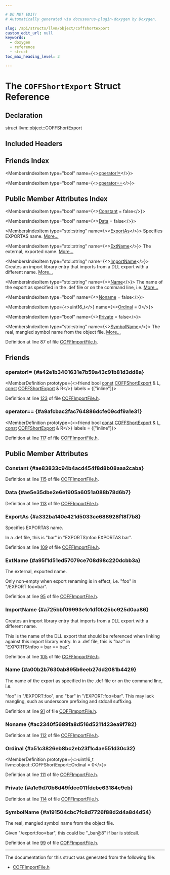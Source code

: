 ```yaml
---

# DO NOT EDIT!
# Automatically generated via docusaurus-plugin-doxygen by Doxygen.

slug: /api/structs/llvm/object/coffshortexport
custom_edit_url: null
keywords:
  - doxygen
  - reference
  - struct
toc_max_heading_level: 3

---
```





# The `COFFShortExport` Struct Reference

<DoxygenPage pluginConfig={pluginConfig}>



## Declaration

<CodeBlock>struct llvm::object::COFFShortExport</CodeBlock>

## Included Headers

<IncludesList>
<IncludesListItem
  filePath="llvm/Object/COFFImportFile.h"
  permalink="/docs/api/files/include/include/llvm/include/llvm/object/coffimportfile-h"
  isLocal="true" />
</IncludesList>

## Friends Index

<MembersIndex>

<MembersIndexItem
  type="bool"
  name={<><a href="#a42e1b3401631e7b59a43c91b81d3dd8a">operator!=</a></>}>
</MembersIndexItem>

<MembersIndexItem
  type="bool"
  name={<><a href="#a9afcbac2fac764886dcfe09cdf9a1e31">operator==</a></>}>
</MembersIndexItem>

</MembersIndex>

## Public Member Attributes Index

<MembersIndex>

<MembersIndexItem
  type="bool"
  name={<><a href="#ae83833c94b4acd454f8d8b08aaa2caba">Constant</a> = false</>}>
</MembersIndexItem>

<MembersIndexItem
  type="bool"
  name={<><a href="#ae5e35dbe2e6e1905a6051a088b78d6b7">Data</a> = false</>}>
</MembersIndexItem>

<MembersIndexItem
  type="std::string"
  name={<><a href="#a332ba140e421d5033ce688928f18f7b8">ExportAs</a></>}>
Specifies EXPORTAS name. <a href="#a332ba140e421d5033ce688928f18f7b8">More...</a>
</MembersIndexItem>

<MembersIndexItem
  type="std::string"
  name={<><a href="#a95f1d51ed57079ce708d98c220dcbb3a">ExtName</a></>}>
The external, exported name. <a href="#a95f1d51ed57079ce708d98c220dcbb3a">More...</a>
</MembersIndexItem>

<MembersIndexItem
  type="std::string"
  name={<><a href="#a725bbf09993e1c1df0b25bc925d0aa86">ImportName</a></>}>
Creates an import library entry that imports from a DLL export with a different name. <a href="#a725bbf09993e1c1df0b25bc925d0aa86">More...</a>
</MembersIndexItem>

<MembersIndexItem
  type="std::string"
  name={<><a href="#a00b2b7630ab895b6eeb27dd2081b4429">Name</a></>}>
The name of the export as specified in the .def file or on the command line, i.e. <a href="#a00b2b7630ab895b6eeb27dd2081b4429">More...</a>
</MembersIndexItem>

<MembersIndexItem
  type="bool"
  name={<><a href="#ac2340f5689fa8d516d5211423ea9f782">Noname</a> = false</>}>
</MembersIndexItem>

<MembersIndexItem
  type={<>uint16&#95;t</>}
  name={<><a href="#a51c3826eb8bc2eb23f1c4ae551d30c32">Ordinal</a> = 0</>}>
</MembersIndexItem>

<MembersIndexItem
  type="bool"
  name={<><a href="#a1e9d70b6d49fdcc011fdebe63184e9cb">Private</a> = false</>}>
</MembersIndexItem>

<MembersIndexItem
  type="std::string"
  name={<><a href="#a191504cbc7fc8d7726f88d2d4a8d4d54">SymbolName</a></>}>
The real, mangled symbol name from the object file. <a href="#a191504cbc7fc8d7726f88d2d4a8d4d54">More...</a>
</MembersIndexItem>

</MembersIndex>


Definition at line 87 of file <a href="/docs/api/files/include/include/llvm/include/llvm/object/coffimportfile-h">COFFImportFile.h</a>.

<SectionDefinition>

## Friends

### operator!= {#a42e1b3401631e7b59a43c91b81d3dd8a}

<MemberDefinition
  prototype={<>friend bool <a href="/docs/api/files/lib/lib/target/lib/target/aarch64/aarch64promoteconstant-cpp/#a90f8350fecae261c25be85d38b451bff">const</a> <a href="/docs/api/structs/llvm/object/coffshortexport">COFFShortExport</a> &amp; L, <a href="/docs/api/files/lib/lib/target/lib/target/aarch64/aarch64promoteconstant-cpp/#a90f8350fecae261c25be85d38b451bff">const</a> <a href="/docs/api/structs/llvm/object/coffshortexport">COFFShortExport</a> &amp; R</>}
  labels = {["inline"]}>

Definition at line <a href="/docs/api/files/include/include/llvm/include/llvm/object/coffimportfile-h/#l00123">123</a> of file <a href="/docs/api/files/include/include/llvm/include/llvm/object/coffimportfile-h">COFFImportFile.h</a>.
</MemberDefinition>

### operator== {#a9afcbac2fac764886dcfe09cdf9a1e31}

<MemberDefinition
  prototype={<>friend bool <a href="/docs/api/files/lib/lib/target/lib/target/aarch64/aarch64promoteconstant-cpp/#a90f8350fecae261c25be85d38b451bff">const</a> <a href="/docs/api/structs/llvm/object/coffshortexport">COFFShortExport</a> &amp; L, <a href="/docs/api/files/lib/lib/target/lib/target/aarch64/aarch64promoteconstant-cpp/#a90f8350fecae261c25be85d38b451bff">const</a> <a href="/docs/api/structs/llvm/object/coffshortexport">COFFShortExport</a> &amp; R</>}
  labels = {["inline"]}>

Definition at line <a href="/docs/api/files/include/include/llvm/include/llvm/object/coffimportfile-h/#l00117">117</a> of file <a href="/docs/api/files/include/include/llvm/include/llvm/object/coffimportfile-h">COFFImportFile.h</a>.
</MemberDefinition>

</SectionDefinition>

<SectionDefinition>

## Public Member Attributes

### Constant {#ae83833c94b4acd454f8d8b08aaa2caba}

<MemberDefinition
  prototype="bool llvm::object::COFFShortExport::Constant = false">

Definition at line <a href="/docs/api/files/include/include/llvm/include/llvm/object/coffimportfile-h/#l00115">115</a> of file <a href="/docs/api/files/include/include/llvm/include/llvm/object/coffimportfile-h">COFFImportFile.h</a>.
</MemberDefinition>

### Data {#ae5e35dbe2e6e1905a6051a088b78d6b7}

<MemberDefinition
  prototype="bool llvm::object::COFFShortExport::Data = false">

Definition at line <a href="/docs/api/files/include/include/llvm/include/llvm/object/coffimportfile-h/#l00113">113</a> of file <a href="/docs/api/files/include/include/llvm/include/llvm/object/coffimportfile-h">COFFImportFile.h</a>.
</MemberDefinition>

### ExportAs {#a332ba140e421d5033ce688928f18f7b8}

<MemberDefinition
  prototype="std::string llvm::object::COFFShortExport::ExportAs">
Specifies EXPORTAS name.

In a .def file, this is &quot;bar&quot; in &quot;EXPORTS\\nfoo EXPORTAS bar&quot;.

Definition at line <a href="/docs/api/files/include/include/llvm/include/llvm/object/coffimportfile-h/#l00109">109</a> of file <a href="/docs/api/files/include/include/llvm/include/llvm/object/coffimportfile-h">COFFImportFile.h</a>.
</MemberDefinition>

### ExtName {#a95f1d51ed57079ce708d98c220dcbb3a}

<MemberDefinition
  prototype="std::string llvm::object::COFFShortExport::ExtName">
The external, exported name.

Only non-empty when export renaming is in effect, i.e. &quot;foo&quot; in &quot;/EXPORT:foo=bar&quot;.

Definition at line <a href="/docs/api/files/include/include/llvm/include/llvm/object/coffimportfile-h/#l00095">95</a> of file <a href="/docs/api/files/include/include/llvm/include/llvm/object/coffimportfile-h">COFFImportFile.h</a>.
</MemberDefinition>

### ImportName {#a725bbf09993e1c1df0b25bc925d0aa86}

<MemberDefinition
  prototype="std::string llvm::object::COFFShortExport::ImportName">
Creates an import library entry that imports from a DLL export with a different name.

This is the name of the DLL export that should be referenced when linking against this import library entry. In a .def file, this is &quot;baz&quot; in &quot;EXPORTS\\nfoo = bar == baz&quot;.

Definition at line <a href="/docs/api/files/include/include/llvm/include/llvm/object/coffimportfile-h/#l00105">105</a> of file <a href="/docs/api/files/include/include/llvm/include/llvm/object/coffimportfile-h">COFFImportFile.h</a>.
</MemberDefinition>

### Name {#a00b2b7630ab895b6eeb27dd2081b4429}

<MemberDefinition
  prototype="std::string llvm::object::COFFShortExport::Name">
The name of the export as specified in the .def file or on the command line, i.e.

&quot;foo&quot; in &quot;/EXPORT:foo&quot;, and &quot;bar&quot; in &quot;/EXPORT:foo=bar&quot;. This may lack mangling, such as underscore prefixing and stdcall suffixing.

Definition at line <a href="/docs/api/files/include/include/llvm/include/llvm/object/coffimportfile-h/#l00091">91</a> of file <a href="/docs/api/files/include/include/llvm/include/llvm/object/coffimportfile-h">COFFImportFile.h</a>.
</MemberDefinition>

### Noname {#ac2340f5689fa8d516d5211423ea9f782}

<MemberDefinition
  prototype="bool llvm::object::COFFShortExport::Noname = false">

Definition at line <a href="/docs/api/files/include/include/llvm/include/llvm/object/coffimportfile-h/#l00112">112</a> of file <a href="/docs/api/files/include/include/llvm/include/llvm/object/coffimportfile-h">COFFImportFile.h</a>.
</MemberDefinition>

### Ordinal {#a51c3826eb8bc2eb23f1c4ae551d30c32}

<MemberDefinition
  prototype={<>uint16&#95;t llvm::object::COFFShortExport::Ordinal = 0</>}>

Definition at line <a href="/docs/api/files/include/include/llvm/include/llvm/object/coffimportfile-h/#l00111">111</a> of file <a href="/docs/api/files/include/include/llvm/include/llvm/object/coffimportfile-h">COFFImportFile.h</a>.
</MemberDefinition>

### Private {#a1e9d70b6d49fdcc011fdebe63184e9cb}

<MemberDefinition
  prototype="bool llvm::object::COFFShortExport::Private = false">

Definition at line <a href="/docs/api/files/include/include/llvm/include/llvm/object/coffimportfile-h/#l00114">114</a> of file <a href="/docs/api/files/include/include/llvm/include/llvm/object/coffimportfile-h">COFFImportFile.h</a>.
</MemberDefinition>

### SymbolName {#a191504cbc7fc8d7726f88d2d4a8d4d54}

<MemberDefinition
  prototype="std::string llvm::object::COFFShortExport::SymbolName">
The real, mangled symbol name from the object file.

Given &quot;/export:foo=bar&quot;, this could be &quot;&#95;bar@8&quot; if bar is stdcall.

Definition at line <a href="/docs/api/files/include/include/llvm/include/llvm/object/coffimportfile-h/#l00099">99</a> of file <a href="/docs/api/files/include/include/llvm/include/llvm/object/coffimportfile-h">COFFImportFile.h</a>.
</MemberDefinition>

</SectionDefinition>

<hr/>

The documentation for this struct was generated from the following file:

<ul>
<li><a href="/docs/api/files/include/include/llvm/include/llvm/object/coffimportfile-h">COFFImportFile.h</a></li>
</ul>

</DoxygenPage>
